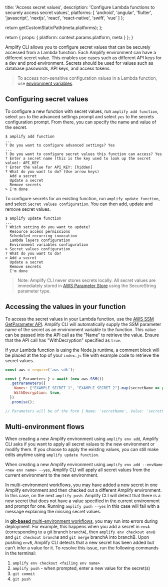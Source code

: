                   
  title: 'Access secret values',
  description: 'Configure Lambda functions to securely access secret values',
  platforms: [
                'android',
                'angular',
                'flutter',
                'javascript',
                'nextjs',
                'react',
                'react-native',
                'swift',
                'vue'
              ]
};

  return getCustomStaticPath(meta.platforms);
};

  return {
    props: {
      platform: context.params.platform,
      meta
    }
  };
}
          

Amplify CLI allows you to configure secret values that can be securely accessed from a Lambda function. Each Amplify environment can have a different secret value. This enables use cases such as different API keys for a dev and prod environment. Secrets should be used for values such as database passwords, API keys, and access tokens.

> To access non-sensitive configuration values in a Lambda function, use [environment variables](/[platform]/build-a-backend/functions/environment-variables/).

## Configuring secret values
To configure a new function with secret values, run `amplify add function`, select `yes` to the advanced settings prompt and select `yes` to the secrets configuration prompt. From there, you can specify the name and value of the secret.

```console
$ amplify add function
...
? Do you want to configure advanced settings? Yes
...
? Do you want to configure secret values this function can access? Yes
? Enter a secret name (this is the key used to look up the secret value): API_KEY
? Enter the value for API_KEY: [hidden]
? What do you want to do? (Use arrow keys)
  Add a secret
  Update a secret
  Remove secrets
> I'm done
```

To configure secrets for an existing function, run `amplify update function`, and select `Secret values configuration`. You can then add, update and remove secret values.

```console
$ amplify update function
...
? Which setting do you want to update?
  Resource access permissions
  Scheduled recurring invocation
  Lambda layers configuration
  Environment variables configuration
> Secret values configuration
? What do you want to do?
> Add a secret
  Update a secret
  Remove secrets
  I'm done
```

> Note: Amplify CLI never stores secrets locally. All secret values are immediately stored in [AWS Parameter Store](https://docs.aws.amazon.com/systems-manager/latest/userguide/systems-manager-parameter-store.html) using the SecureString parameter type.

## Accessing the values in your function
To access the secret values in your Lambda function, use the [AWS SSM GetParameter API](https://docs.aws.amazon.com/systems-manager/latest/APIReference/API_GetParameter.html). Amplify CLI will automatically supply the SSM parameter name of the secret as an environment variable to the function. This value can be passed into the API call as the "Name" to retrieve the value. Ensure that the API call has "WithDecryption" specified as `true`.

If your Lambda function is using the Node.js runtime, a comment block will be placed at the top of your `index.js` file with example code to retrieve the secret values.

```js
const aws = require('aws-sdk');

const { Parameters } = await (new aws.SSM())
  .getParameters({
    Names: ["EXAMPLE_SECRET_1", "EXAMPLE_SECRET_2"].map(secretName => process.env[secretName]),
    WithDecryption: true,
  })
  .promise();

// Parameters will be of the form { Name: 'secretName', Value: 'secretValue', ... }[]
```

## Multi-environment flows
When creating a new Amplify environment using `amplify env add`, Amplify CLI asks if you want to apply all secret values to the new environment or modify them. If you choose to apply the existing values, you can still make edits anytime using `amplify update function`.

When creating a new Amplify environment using `amplify env add --envName <new env name> --yes`, Amplify CLI will apply all secret values from the current environment to the new environment.

In multi-environment workflows, you may have added a new secret in one Amplify environment and then checked out a different Amplify environment. In this case, on the next `amplify push`. Amplify CLI will detect that there is a new secret that does not have a value specified in the current environment and prompt for one. Running `amplify push --yes` in this case will fail with a message explaining the missing secret values.

In [**git-based** multi-environment workflows](/[platform]/tools/cli/teams/), you may run into errors during deployment. For example, this happens when you add a secret in `envA` (corresponding to a git branch `branchA`), then `amplify env checkout envB` and `git checkout branchB` and `git merge` branchA into branchB. Upon pushing `envB`, Amplify CLI detects that a new secret has been added but can't infer a value for it. To resolve this issue, run the following commands in the terminal:

1. `amplify env checkout <failing env name>`
2. `amplify push` - when prompted, enter a new value for the secret(s)
3. `git commit`
4. `git push`
